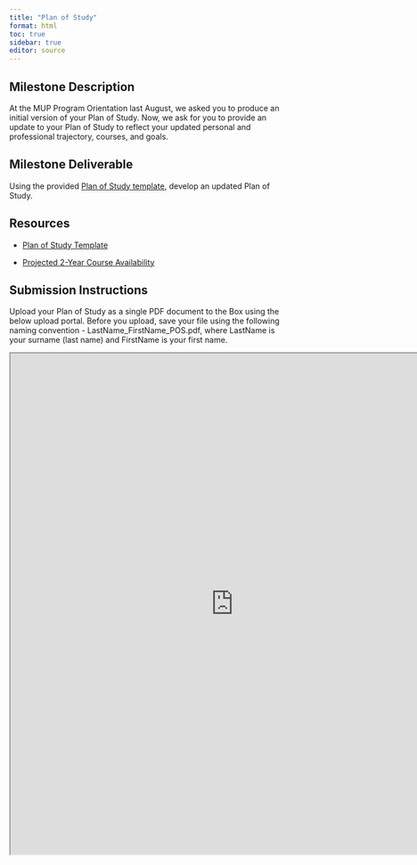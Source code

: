 ```yaml
---
title: "Plan of Study"
format: html
toc: true
sidebar: true
editor: source
---
```


## Milestone Description

At the MUP Program Orientation last August, we asked you to produce an initial version of your Plan of Study. Now, we ask for you to provide an update to your Plan of Study to reflect your updated personal and professional trajectory, courses, and goals.

## Milestone Deliverable

Using the provided [Plan of Study template](files/MUP Plan of Study Template 20240819.docx), develop an updated Plan of Study. 

## Resources

- [Plan of Study Template](files/MUP Plan of Study Template 20240819.docx)

- [Projected 2-Year Course Availability](files/Projected Course Availability 20240820.pdf)

## Submission Instructions

Upload your Plan of Study as a single PDF document to the Box using the below upload portal. Before you upload, save your file using the following naming convention -  LastName_FirstName_POS.pdf, where LastName is your surname (last name) and FirstName is your first name.

<iframe src="https://uofi.app.box.com/f/68b367308a6f4dc8a87d3f9a3997d42c" height="900" width="800"></iframe>
